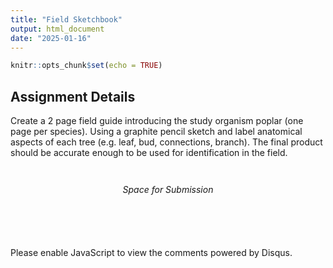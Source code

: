 ```yaml
---
title: "Field Sketchbook"
output: html_document
date: "2025-01-16"
---
```


```r
knitr::opts_chunk$set(echo = TRUE)
```

## Assignment Details

Create a 2 page field guide introducing the study organism poplar (one page per species). Using a graphite pencil sketch and label anatomical aspects of each tree (e.g. leaf, bud, connections, branch). The final product should be accurate enough to be used for identification in the field.

::: {style="margin-top: 3em;"}
:::

::: {style="text-align: center;"}
*Space for Submission*
:::

::: {style="margin-top: 6em;"}
:::

::: {#disqus_thread}
:::

```{=html}
<script>
    var disqus_config = function () {
        this.page.url = window.location.href;
        this.page.identifier = window.location.pathname;
    };
    (function() { // DON'T EDIT BELOW THIS LINE
        var d = document, s = d.createElement('script');
        s.src = 'https://inde-study.disqus.com/embed.js';
        s.setAttribute('data-timestamp', +new Date());
        (d.head || d.body).appendChild(s);
    })();
</script>
```

<noscript>Please enable JavaScript to view the comments powered by Disqus.</noscript>
